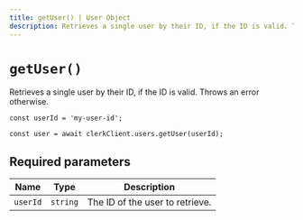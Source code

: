 ```yaml
---
title: getUser() | User Object
description: Retrieves a single user by their ID, if the ID is valid. Throws an error otherwise.
---
```


# `getUser()`

Retrieves a single user by their ID, if the ID is valid. Throws an error otherwise.

```tsx
const userId = 'my-user-id';

const user = await clerkClient.users.getUser(userId);
```

## Required parameters

| Name | Type | Description |
| --- | --- | --- |
| `userId` | `string` | The ID of the user to retrieve. |
